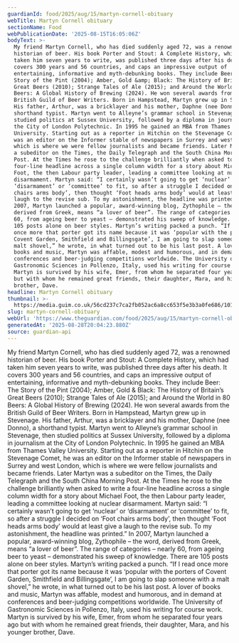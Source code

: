 ```yaml
---
guardianId: food/2025/aug/15/martyn-cornell-obituary
webTitle: Martyn Cornell obituary
sectionName: Food
webPublicationDate: '2025-08-15T16:05:06Z'
bodyText: >-
  My friend Martyn Cornell, who has died suddenly aged 72, was a renowned
  historian of beer. His book Porter and Stout: A Complete History, which had
  taken him seven years to write, was published three days after his death. It
  covers 300 years and 56 countries, and caps an impressive output of
  entertaining, informative and myth-debunking books. They include Beer: The
  Story of the Pint (2004); Amber, Gold &amp; Black: The History of Britain’s
  Great Beers (2010); Strange Tales of Ale (2015); and Around the World in 80
  Beers: A Global History of Brewing (2024). He won several awards from the
  British Guild of Beer Writers. Born in Hampstead, Martyn grew up in Stevenage.
  His father, Arthur, was a bricklayer and his mother, Daphne (nee Donno), a
  shorthand typist. Martyn went to Alleyne’s grammar school in Stevenage, then
  studied politics at Sussex University, followed by a diploma in journalism at
  the City of London Polytechnic. In 1995 he gained an MBA from Thames Valley
  University. Starting out as a reporter in Hitchin on the Stevenage Comet, he
  was an editor on the Informer stable of newspapers in Surrey and west London,
  which is where we were fellow journalists and became friends. Later Martyn was
  a subeditor on the Times, the Daily Telegraph and the South China Morning
  Post. At the Times he rose to the challenge brilliantly when asked to write a
  four-line headline across a single column width for a story about Michael
  Foot, the then Labour party leader, leading a committee looking at nuclear
  disarmament. Martyn said: “I certainly wasn’t going to get ‘nuclear’ or
  ‘disarmament’ or ‘committee’ to fit, so after a struggle I decided on ‘Foot
  chairs arms body’, then thought ‘Foot heads arms body’ would at least give a
  laugh to the revise sub. To my astonishment, the headline was printed.” In
  2007, Martyn launched a popular, award-winning blog, Zythophile – the word,
  derived from Greek, means “a lover of beer”. The range of categories – nearly
  60, from ageing beer to yeast – demonstrated his sweep of knowledge. There are
  105 posts alone on beer styles. Martyn’s writing packed a punch. “If I read
  once more that porter got its name because it was ‘popular with the porters of
  Covent Garden, Smithfield and Billingsgate’, I am going to slap someone with a
  malt shovel,” he wrote, in what turned out to be his last post. A lover of
  books and music, Martyn was affable, modest and humorous, and in demand at
  conferences and beer-judging competitions worldwide. The University of
  Gastronomic Sciences in Pollenzo, Italy, used his writing for course work.
  Martyn is survived by his wife, Emer, from whom he separated four years ago
  but with whom he remained great friends, their daughter, Mara, and his younger
  brother, Dave.
headline: Martyn Cornell obituary
thumbnail: >-
  https://media.guim.co.uk/56cd237c7ca2fb052ac6a8cc653f5e3b3a0fe686/101_0_1188_950/500.jpg
slug: martyn-cornell-obituary
webUrl: 'https://www.theguardian.com/food/2025/aug/15/martyn-cornell-obituary'
generatedAt: '2025-08-28T20:04:23.880Z'
source: guardian-api
---
```

My friend Martyn Cornell, who has died suddenly aged 72, was a renowned historian of beer. His book Porter and Stout: A Complete History, which had taken him seven years to write, was published three days after his death. It covers 300 years and 56 countries, and caps an impressive output of entertaining, informative and myth-debunking books. They include Beer: The Story of the Pint (2004); Amber, Gold &amp; Black: The History of Britain’s Great Beers (2010); Strange Tales of Ale (2015); and Around the World in 80 Beers: A Global History of Brewing (2024). He won several awards from the British Guild of Beer Writers. Born in Hampstead, Martyn grew up in Stevenage. His father, Arthur, was a bricklayer and his mother, Daphne (nee Donno), a shorthand typist. Martyn went to Alleyne’s grammar school in Stevenage, then studied politics at Sussex University, followed by a diploma in journalism at the City of London Polytechnic. In 1995 he gained an MBA from Thames Valley University. Starting out as a reporter in Hitchin on the Stevenage Comet, he was an editor on the Informer stable of newspapers in Surrey and west London, which is where we were fellow journalists and became friends. Later Martyn was a subeditor on the Times, the Daily Telegraph and the South China Morning Post. At the Times he rose to the challenge brilliantly when asked to write a four-line headline across a single column width for a story about Michael Foot, the then Labour party leader, leading a committee looking at nuclear disarmament. Martyn said: “I certainly wasn’t going to get ‘nuclear’ or ‘disarmament’ or ‘committee’ to fit, so after a struggle I decided on ‘Foot chairs arms body’, then thought ‘Foot heads arms body’ would at least give a laugh to the revise sub. To my astonishment, the headline was printed.” In 2007, Martyn launched a popular, award-winning blog, Zythophile – the word, derived from Greek, means “a lover of beer”. The range of categories – nearly 60, from ageing beer to yeast – demonstrated his sweep of knowledge. There are 105 posts alone on beer styles. Martyn’s writing packed a punch. “If I read once more that porter got its name because it was ‘popular with the porters of Covent Garden, Smithfield and Billingsgate’, I am going to slap someone with a malt shovel,” he wrote, in what turned out to be his last post. A lover of books and music, Martyn was affable, modest and humorous, and in demand at conferences and beer-judging competitions worldwide. The University of Gastronomic Sciences in Pollenzo, Italy, used his writing for course work. Martyn is survived by his wife, Emer, from whom he separated four years ago but with whom he remained great friends, their daughter, Mara, and his younger brother, Dave.
